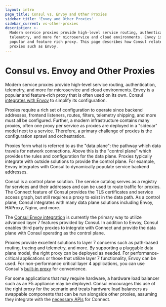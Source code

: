 ```yaml
---
layout: intro
page_title: Consul vs. Envoy and Other Proxies
sidebar_title: 'Envoy and Other Proxies'
sidebar_current: vs-other-proxies
description: >-
  Modern service proxies provide high-level service routing, authentication,
  telemetry, and more for microservice and cloud environments. Envoy is a
  popular and feature rich proxy. This page describes how Consul relates to
  proxies such as Envoy.
---
```


# Consul vs. Envoy and Other Proxies

Modern service proxies provide high-level service routing, authentication,
telemetry, and more for microservice and cloud environments. Envoy is
a popular and feature-rich proxy that is often
used on its own. Consul [integrates with Envoy](/docs/connect/proxies/envoy) to simplify its configuration.

Proxies require a rich set of configuration to operate since backend
addresses, frontend listeners, routes, filters, telemetry shipping, and
more must all be configured. Further, a modern infrastructure contains
many proxies, often one proxy per service as proxies are deployed in
a "sidecar" model next to a service. Therefore, a primary challenge of
proxies is the configuration sprawl and orchestration.

Proxies form what is referred to as the "data plane": the pathway which
data travels for network connections. Above this is the "control plane"
which provides the rules and configuration for the data plane. Proxies
typically integrate with outside solutions to provide the control plane.
For example, Envoy integrates with Consul to dynamically populate
service backend addresses.

Consul is a control plane solution. The service catalog serves as a registry
for services and their addresses and can be used to route traffic for proxies.
The Connect feature of Consul provides the TLS certificates and service
access graph, but still requires a proxy to exist in the data path. As a
control plane, Consul integrates with many data plane solutions including
Envoy, HAProxy, Nginx, and more.

The [Consul Envoy integration](/docs/connect/proxies/envoy)
is currently the primary way to utilize advanced layer 7 features provided
by Consul. In addition to Envoy, Consul enables
third party proxies to integrate with Connect and provide the data
plane with Consul operating as the control plane.

Proxies provide excellent solutions to layer 7 concerns such as path-based
routing, tracing and telemetry, and more. By supporting a pluggable data plane model, the right proxy can be
deployed as needed.
For performance-critical applications or those
that utilize layer 7 functionality, Envoy can be used. For non-performance critical layer 4 applications, you can use Consul's [built-in proxy](/docs/connect/proxies/built-in) for convenience.

For some applications that may require hardware, a hardware load balancer
such as an F5 appliance may be deployed. Consul encourages this use of the right
proxy for the scenario and treats hardware load balancers as swappable components that can be run
alongside other proxies, assuming they integrate with the [necessary APIs](/docs/connect/proxies/integrate)
for Connect.
